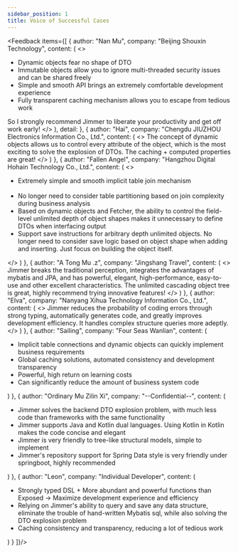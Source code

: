 ```yaml
---
sidebar_position: 1
title: Voice of Successful Cases
---
```



<Feedback items={[
    {
        author: "Nan Mu", 
        company: "Beijing Shouxin Technology",
        content: (
            <>
                <ul>
                    <li>Dynamic objects fear no shape of DTO</li>
                    <li>Immutable objects allow you to ignore multi-threaded security issues and can be shared freely</li>
                    <li>Simple and smooth API brings an extremely comfortable development experience</li>
                    <li>Fully transparent caching mechanism allows you to escape from tedious work</li>
                </ul>
                So I strongly recommend Jimmer to liberate your productivity and get off work early!
            </>
        ),
        detail: <NanMu/>
    },
    {
        author: "Hai",
        company: "Chengdu JIUZHOU Electronics Information Co., Ltd.",
        content: (
            <>
                The concept of dynamic objects allows us to control every attribute of the object, which is the most exciting to solve the explosion of DTOs. The caching + computed properties are great!
            </>
        )
    },
    {
        author: "Fallen Angel",
        company: "Hangzhou Digital Hohain Technology Co., Ltd.", 
        content: (
            <>
                <ul>
                    <li>Extremely simple and smooth implicit table join mechanism</li>  
                    <li>No longer need to consider table partitioning based on join complexity during business analysis</li>
                    <li>Based on dynamic objects and Fetcher, the ability to control the field-level unlimited depth of object shapes makes it unnecessary to define DTOs when interfacing output</li>
                    <li>Support save instructions for arbitrary depth unlimited objects. No longer need to consider save logic based on object shape when adding and inserting. Just focus on building the object itself.</li>
                </ul>
            </>
        )
    },
    {
        author: "A Tong Mu .z",
        company: "Jingshang Travel",
        content: (
            <>
                Jimmer breaks the traditional perception, integrates the advantages of mybatis and JPA, and has powerful, elegant, high-performance, easy-to-use and other excellent characteristics. The unlimited cascading object tree is great, highly recommend trying innovative features!
            </>
        )
    },
    {
        author: "Elva",
        company: "Nanyang Xihua Technology Information Co., Ltd.",
        content: (
            <>
                Jimmer reduces the probability of coding errors through strong typing, automatically generates code, and greatly improves development efficiency. It handles complex structure queries more adeptly.
            </>
        )
    },
    {
        author: "Sailing",
        company: "Four Seas Wanlian",
        content: (
            <ul>
                <li>Implicit table connections and dynamic objects can quickly implement business requirements</li>
                <li>Global caching solutions, automated consistency and development transparency</li>
                <li>Powerful, high return on learning costs</li>
                <li>Can significantly reduce the amount of business system code</li>
            </ul>
        )
    },
    {
        author: "Ordinary Mu Zilin Xi", 
        company: "--Confidential--",
        content: (
            <ul>
                <li>Jimmer solves the backend DTO explosion problem, with much less code than frameworks with the same functionality</li>
                <li>Jimmer supports Java and Kotlin dual languages. Using Kotlin in Kotlin makes the code concise and elegant</li>
                <li>Jimmer is very friendly to tree-like structural models, simple to implement</li>
                <li>Jimmer's repository support for Spring Data style is very friendly under springboot, highly recommended</li>
            </ul>
        )
    },
    {
        author: "Leon",
        company: "Individual Developer",
        content: (
            <ul>
                <li>Strongly typed DSL + More abundant and powerful functions than Exposed -> Maximize development experience and efficiency</li>
                <li>Relying on Jimmer's ability to query and save any data structure, eliminate the trouble of hand-written Mybatis sql, while also solving the DTO explosion problem</li>
                <li>Caching consistency and transparency, reducing a lot of tedious work</li>
            </ul>
        )
    }
]}/>